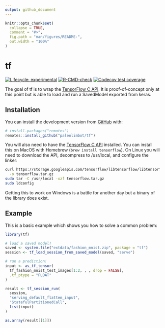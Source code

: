 ```yaml
---
output: github_document
---
```


<!-- README.md is generated from README.Rmd. Please edit that file -->

```r
knitr::opts_chunk$set(
  collapse = TRUE,
  comment = "#>",
  fig.path = "man/figures/README-",
  out.width = "100%"
)
```

# tf

<!-- badges: start -->
[![Lifecycle: experimental](https://img.shields.io/badge/lifecycle-experimental-orange.svg)](https://lifecycle.r-lib.org/articles/stages.html#experimental)
[![R-CMD-check](https://github.com/paleolimbot/tf/workflows/R-CMD-check/badge.svg)](https://github.com/paleolimbot/tf/actions)
[![Codecov test coverage](https://codecov.io/gh/paleolimbot/tf/branch/master/graph/badge.svg)](https://codecov.io/gh/paleolimbot/tf?branch=master)
<!-- badges: end -->

The goal of tf is to wrap the [TensorFlow C API](https://www.tensorflow.org/install/lang_c). It is proof-of-concept only at this point but is able to load and run a SavedModel exported from keras.

## Installation

You can install the development version from [GitHub](https://github.com/) with:

``` r
# install.packages("remotes")
remotes::install_github("paleolimbot/tf")
```

You will also need to have the [TensorFlow C API](https://www.tensorflow.org/install/lang_c) installed. You can install this on MacOS with Homebrew (`brew install tensorflow`). On Linux you will need to download the API, decompress to /usr/local, and configure the linker:

``` bash
curl https://storage.googleapis.com/tensorflow/libtensorflow/libtensorflow-cpu-linux-x86_64-2.4.0.tar.gz \
  -o tensorflow.tar.gz
sudo tar -C /usr/local -xzf tensorflow.tar.gz
sudo ldconfig
```

Getting this to work on Windows is a battle for another day but a binary of the library does exist.

## Example

This is a basic example which shows you how to solve a common problem:

```r
library(tf)

# load a saved model!
saved <- system.file("extdata/fashion_mnist.zip", package = "tf")
session <- tf_load_session_from_saved_model(saved, "serve")

# run a prediction!
input <- as_tf_tensor(
  tf_fashion_mnist_test_images[1:2, , , drop = FALSE],
  .tf_ptype = "FLOAT"
)

result <- tf_session_run(
  session,
  "serving_default_flatten_input",
  "StatefulPartitionedCall",
  list(input)
)

as.array(result[[1]])
```
